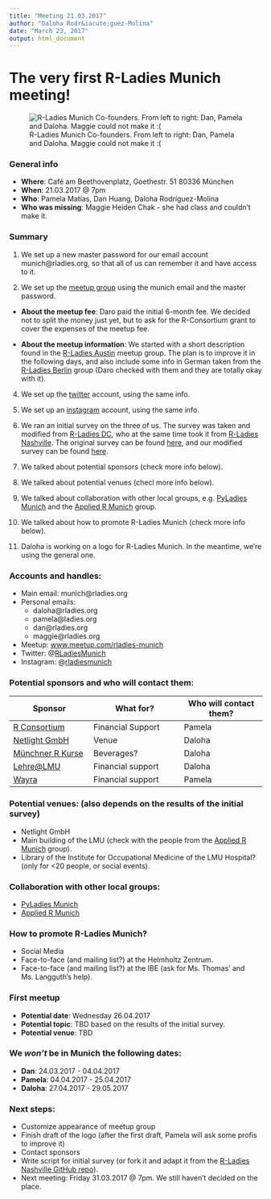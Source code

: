```yaml
---
title: "Meeting 21.03.2017"
author: "Daloha Rodr&iacute;guez-Molina"
date: "March 23, 2017"
output: html_document
---
```


# The very first R-Ladies Munich meeting!
![R-Ladies Munich Co-founders. From left to right: Dan, Pamela and Daloha. Maggie could not make it :( ](kickoffmeeting.jpg)

### General info

* **Where**: Café am Beethovenplatz, Goethestr. 51 80336 München    
* **When**: 21.03.2017 @ 7pm     
* **Who**: Pamela Matías, Dan Huang, Daloha Rodríguez-Molina     
* **Who was missing**: Maggie Heiden Chak - she had class and couldn't make it.


### Summary

1. We set up a new master password for our email account munich@rladies.org, so that all of us can remember it and have access to it.

2. We set up the [meetup group](www.meetup.com/rladies-munich) using the munich email and the master password.

  *  **About the meetup fee**: Daro paid the initial 6-month fee. We decided not to split the money just yet, but to ask for the R-Consortium grant to cover the expenses of the meetup fee.
  
  *  **About the meetup information**: We started with a short description found in the [R-Ladies Austin](https://www.meetup.com/rladies-austin/) meetup group. The plan is to improve it in the following days, and also include some info in German taken from the [R-Ladies Berlin](www.meetup.com/rladies-berlin) group (Daro checked with them and they are totally okay with it).
  
4. We set up the [twitter](www.twitter.com/RLadiesMunich) account, using the same info.

5. We set up an [instagram](https://www.instagram.com/rladiesmunich/) account, using the same info.

6. We ran an initial survey on the three of us. The survey was taken and modified from [R-Ladies DC](https://www.meetup.com/rladies-dc/), who at the same time took it from [R-Ladies Nashville](https://www.meetup.com/rladies-nashville/). The original survey can be found [here](https://kellyo.typeform.com/to/inkRZz), and our modified survey can be found [here](https://rladiesmunich.typeform.com/to/c46YCG).

7. We talked about potential sponsors (check more info below).

8. We talked about potential venues (checl more info below).

9. We talked about collaboration with other local groups, e.g. [PyLadies Munich](https://www.meetup.com/PyLadiesMunich/) and the [Applied R Munich](https://www.meetup.com/Applied-R-Munich/) group.

10. We talked about how to promote R-Ladies Munich (check more info below).

11. Daloha is working on a logo for R-Ladies Munich. In the meantime, we're using the general one.


### Accounts and handles:

* Main email: munich@rladies.org
* Personal emails:
    * daloha@rladies.org
    * pamela@ladies.org
    * dan@rladies.org
    * maggie@rladies.org
* Meetup: [www.meetup.com/rladies-munich](www.meetup.com/rladies-munich)
* Twitter: @[RLadiesMunich](www.meetup.com/rladies-munich)
* Instagram: @[rladiesmunich](https://www.instagram.com/rladiesmunich/)


### Potential sponsors and who will contact them:

Sponsor               | What for?               | Who will contact them?
----------------------|-------------------------|-----------------------
[R Consortium](https://www.r-consortium.org/projects/r-user-group-support-program) | Financial Support | Pamela
[Netlight GmbH](https://www.netlight.com/) | Venue | Daloha
[Münchner R Kurse](http://www.muenchner-r-kurse.de/) | Beverages? | Daloha
[Lehre@LMU](http://www.uni-muenchen.de/studium/lehre_at_lmu/index.html) | Financial support | Daloha
[Wayra](http://wayra.co/en/) | Financial support | Pamela


### Potential venues: (also depends on the results of the initial survey)
* Netlight GmbH
* Main building of the LMU (check with the people from the [Applied R Munich](https://www.meetup.com/Applied-R-Munich/) group).
* Library of the Institute for Occupational Medicine of the LMU Hospital? (only for <20 people, or social events).


### Collaboration with other local groups:
* [PyLadies Munich](https://www.meetup.com/PyLadiesMunich/)
* [Applied R Munich](https://www.meetup.com/Applied-R-Munich/)


### How to promote R-Ladies Munich?
* Social Media
* Face-to-face (and mailing list?) at the Helmholtz Zentrum.
* Face-to-face (and mailing list?) at the IBE (ask for Ms. Thomas' and Ms. Langguth's help).


### First meetup
* **Potential date**: Wednesday 26.04.2017
* **Potential topic**: TBD based on the results of the initial survey.
* **Potential venue**: TBD


### We *won't* be in Munich the following dates:
* **Dan**: 24.03.2017 - 04.04.2017
* **Pamela**: 04.04.2017 - 25.04.2017
* **Daloha**: 27.04.2017 - 29.05.2017

### Next steps:
* Customize appearance of meetup group
* Finish draft of the logo (after the first draft, Pamela will ask some profis to improve it)
* Contact sponsors
* Write script for initial survey (or fork it and adapt it from the [R-Ladies Nashville GitHub repo](https://github.com/rladies-nashville/kickoff-survey/blob/gh-pages/kickoff_survey.Rmd)).
* Next meeting: Friday 31.03.2017 @ 7pm. We still haven't decided on the place.